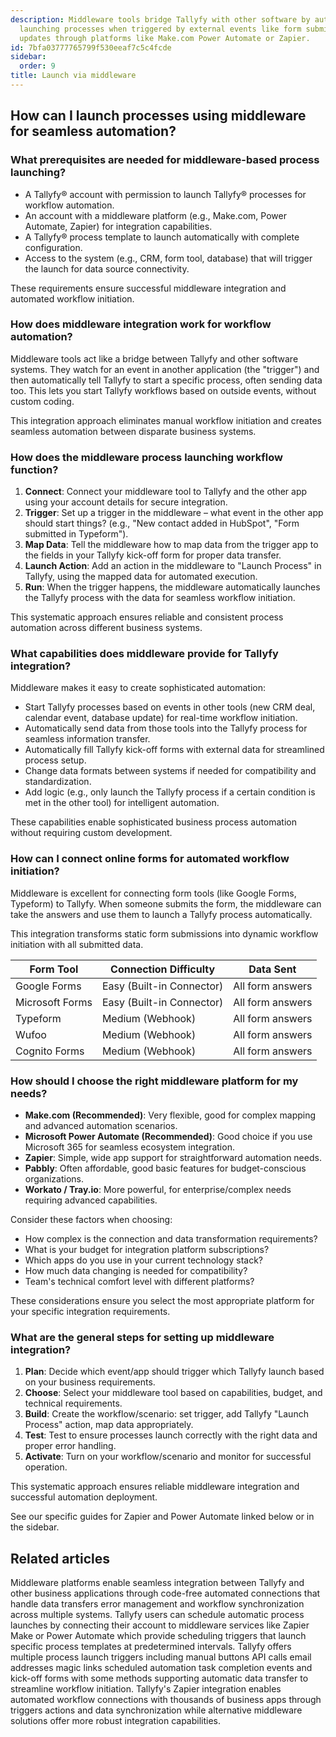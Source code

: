 ```yaml
---
description: Middleware tools bridge Tallyfy with other software by automatically
  launching processes when triggered by external events like form submissions or CRM
  updates through platforms like Make.com Power Automate or Zapier.
id: 7bfa03777765799f530eeaf7c5c4fcde
sidebar:
  order: 9
title: Launch via middleware
---
```


## How can I launch processes using middleware for seamless automation?

### What prerequisites are needed for middleware-based process launching?

*   A Tallyfy® account with permission to launch Tallyfy® processes for workflow automation.
*   An account with a middleware platform (e.g., Make.com, Power Automate, Zapier) for integration capabilities.
*   A Tallyfy® process template to launch automatically with complete configuration.
*   Access to the system (e.g., CRM, form tool, database) that will trigger the launch for data source connectivity.

These requirements ensure successful middleware integration and automated workflow initiation.

### How does middleware integration work for workflow automation?

Middleware tools act like a bridge between Tallyfy and other software systems. They watch for an event in another application (the "trigger") and then automatically tell Tallyfy to start a specific process, often sending data too. This lets you start Tallyfy workflows based on outside events, without custom coding.

This integration approach eliminates manual workflow initiation and creates seamless automation between disparate business systems.

### How does the middleware process launching workflow function?

1.  **Connect**: Connect your middleware tool to Tallyfy and the other app using your account details for secure integration.
2.  **Trigger**: Set up a trigger in the middleware – what event in the other app should start things? (e.g., "New contact added in HubSpot", "Form submitted in Typeform").
3.  **Map Data**: Tell the middleware how to map data from the trigger app to the fields in your Tallyfy kick-off form for proper data transfer.
4.  **Launch Action**: Add an action in the middleware to "Launch Process" in Tallyfy, using the mapped data for automated execution.
5.  **Run**: When the trigger happens, the middleware automatically launches the Tallyfy process with the data for seamless workflow initiation.

This systematic approach ensures reliable and consistent process automation across different business systems.

### What capabilities does middleware provide for Tallyfy integration?

Middleware makes it easy to create sophisticated automation:

*   Start Tallyfy processes based on events in other tools (new CRM deal, calendar event, database update) for real-time workflow initiation.
*   Automatically send data from those tools into the Tallyfy process for seamless information transfer.
*   Automatically fill Tallyfy kick-off forms with external data for streamlined process setup.
*   Change data formats between systems if needed for compatibility and standardization.
*   Add logic (e.g., only launch the Tallyfy process if a certain condition is met in the other tool) for intelligent automation.

These capabilities enable sophisticated business process automation without requiring custom development.

### How can I connect online forms for automated workflow initiation?

Middleware is excellent for connecting form tools (like Google Forms, Typeform) to Tallyfy. When someone submits the form, the middleware can take the answers and use them to launch a Tallyfy process automatically.

This integration transforms static form submissions into dynamic workflow initiation with all submitted data.

| Form Tool         | Connection Difficulty | Data Sent         |
|-------------------|-----------------------|-------------------|
| Google Forms      | Easy (Built-in Connector)| All form answers  |
| Microsoft Forms   | Easy (Built-in Connector)| All form answers  |
| Typeform          | Medium (Webhook)      | All form answers  |
| Wufoo             | Medium (Webhook)      | All form answers  |
| Cognito Forms     | Medium (Webhook)      | All form answers  |

### How should I choose the right middleware platform for my needs?

*   **Make.com (Recommended)**: Very flexible, good for complex mapping and advanced automation scenarios.
*   **Microsoft Power Automate (Recommended)**: Good choice if you use Microsoft 365 for seamless ecosystem integration.
*   **Zapier**: Simple, wide app support for straightforward automation needs.
*   **Pabbly**: Often affordable, good basic features for budget-conscious organizations.
*   **Workato / Tray.io**: More powerful, for enterprise/complex needs requiring advanced capabilities.

Consider these factors when choosing:
*   How complex is the connection and data transformation requirements?
*   What is your budget for integration platform subscriptions?
*   Which apps do you use in your current technology stack?
*   How much data changing is needed for compatibility?
*   Team's technical comfort level with different platforms?

These considerations ensure you select the most appropriate platform for your specific integration requirements.

### What are the general steps for setting up middleware integration?

1.  **Plan**: Decide which event/app should trigger which Tallyfy launch based on your business requirements.
2.  **Choose**: Select your middleware tool based on capabilities, budget, and technical requirements.
3.  **Build**: Create the workflow/scenario: set trigger, add Tallyfy "Launch Process" action, map data appropriately.
4.  **Test**: Test to ensure processes launch correctly with the right data and proper error handling.
5.  **Activate**: Turn on your workflow/scenario and monitor for successful operation.

This systematic approach ensures reliable middleware integration and successful automation deployment.

See our specific guides for Zapier and Power Automate linked below or in the sidebar.


## Related articles
<CardGrid>
<LinkTitleCard header="<b>Integrations > Middleware</b>" href="/products/pro/integrations/middleware/" > Middleware platforms enable seamless integration between Tallyfy and other business applications through code-free automated connections that handle data transfers error management and workflow synchronization across multiple systems. </LinkTitleCard>
<LinkTitleCard header="<b>Launching > Automatically schedule a process</b>" href="/products/pro/launching/how-can-i-schedule-a-process-in-tallyfy-using-middleware/" > Tallyfy users can schedule automatic process launches by connecting their account to middleware services like Zapier Make or Power Automate which provide scheduling triggers that launch specific process templates at predetermined intervals. </LinkTitleCard>
<LinkTitleCard header="<b>Launching > Triggers</b>" href="/products/pro/launching/triggers/" > Tallyfy offers multiple process launch triggers including manual buttons API calls email addresses magic links scheduled automation task completion events and kick-off forms with some methods supporting automatic data transfer to streamline workflow initiation. </LinkTitleCard>
<LinkTitleCard header="<b>Middleware > Zapier</b>" href="/products/pro/integrations/middleware/zapier/" > Tallyfy's Zapier integration enables automated workflow connections with thousands of business apps through triggers actions and data synchronization while alternative middleware solutions offer more robust integration capabilities. </LinkTitleCard>
</CardGrid>